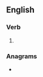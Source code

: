 ==English==

===Verb===
{{head|en|present participle}}

# {{present participle of|activate|lang=en|nocat=1}}

===Anagrams===
* {{anagrams|en|a=aacgiinttv|cavitating}}